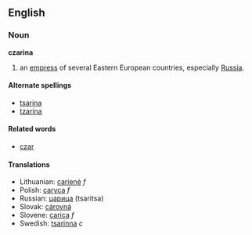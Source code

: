 ==English==
===Noun===
'''czarina'''

# an [[empress]] of several Eastern European countries, especially [[Russia]].

====Alternate spellings====
* [[tsarina]]
* [[tzarina]]

====Related words====
* [[czar]]

====Translations====
*Lithuanian: [[carienė]] ''f''
*Polish: [[caryca]] ''f''
*Russian: [[царица]] (tsaritsa)
*Slovak: [[cárovná#Slovak|cárovná]]
*Slovene: [[carica]] ''f''
*Swedish: [[tsarinna]] ''c''